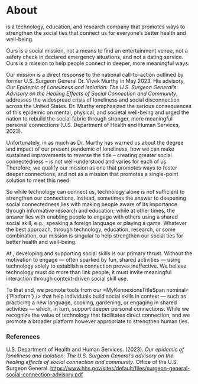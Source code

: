 
<h1 className="tcX secondary f3 f5-vvs f4-vs f3-s f2-m f1-ns">About <MyKonnexionsTitle className="ml2" slashColor='primary' fontSizeInRem={3} color='secondary' nominal={'Social'} /></h1>

<MyKonnexionsTitleSpan fontSizeInRem={1} nominal="Social" /> is a technology, education, and research company that promotes ways to strengthen the social ties that connect us for everyone’s better health and well-being.

Ours is a social mission, not a means to find an entertainment venue, not a safety check in declared emergency situations, and not a dating service. Ours is a mission to help people connect in deeper, more meaningful ways. 

Our mission is a direct response to the national call-to-action outlined by former U.S. Surgeon General Dr. Vivek Murthy in May 2023. His advisory, *Our Epidemic of Loneliness and Isolation: The U.S. Surgeon General’s Advisory on the Healing Effects of Social Connection and Community*, addresses the widespread crisis of loneliness and social disconnection across the United States. Dr. Murthy emphasized the serious consequences of this epidemic on mental, physical, and societal well-being and urged the nation to rebuild the social fabric through stronger, more meaningful personal connections  (U.S. Department of Health and Human Services, 2023).

Unfortunately, in as much as Dr. Murthy has warned us about the degree and impact of our present pandemic of loneliness, how we can make sustained improvements to reverse the tide – creating greater social connectedness – is not well-understood and varies for each of us. Therefore, we qualify our mission as one that promotes ways to foster deeper connections, and not as a mission that promotes a single-point solution to meet this need.

So while technology can connect us, technology alone is not sufficient to strengthen our connections. Instead, sometimes the answer to deepening social connectedness lies with making people aware of its importance through informative research and education; while at other times, the answer lies with enabling people to engage with others using a shared social skill, e.g., speaking a foreign language or playing a game. Whatever the best approach, through technology, education, research, or some combination, our mission is singular to help strengthen our social ties for better health and well-being.

At <MyKonnexionsTitleSpan />, developing and supporting social skills is our primary thrust. Without the motivation to engage — often sparked by fun, shared activities — using technology solely to establish a connection proves ineffective. We believe technology must do more than link people; it must invite meaningful interaction through context-driven social skill use.

To that end, we promote tools from our <MyKonnexionsTitleSpan nominal={'Platform'} /> that help individuals build social skills in context — such as practicing a new language, cooking, gardening, or engaging in shared activities — which, in turn, support deeper personal connections. While we recognize the value of technology that facilitates direct connection, and we promote a broader platform however appropriate to strengthen human ties. 

### References

U.S. Department of Health and Human Services. (2023). *Our epidemic of loneliness and isolation: The U.S. Surgeon General’s advisory on the healing effects of social connection and community*. Office of the U.S. Surgeon General. https://www.hhs.gov/sites/default/files/surgeon-general-social-connection-advisory.pdf
